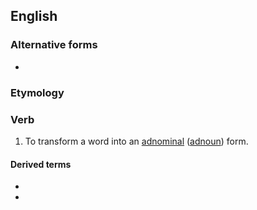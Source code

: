 ==English==

===Alternative forms===
* {{l|en|adnominalise}}

===Etymology===
{{suffix|en|adnominal|ize}}

===Verb===
{{en-verb}}

# {{lb|en|linguistics}} To transform a word into an [[adnominal]] ([[adnoun]]) form.

====Derived terms====
* {{l|en|adnominalizer}}
* {{l|en|adnominalization}}